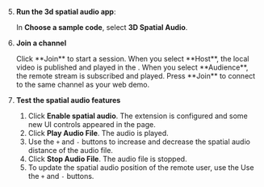 <PlatformWrapper platform="react-js">

5. **Run the 3d spatial audio app**:

    In **Choose a sample code**, select **3D Spatial Audio**.

1. **Join a channel**

    <ProductWrapper product="interactive-live-streaming, broadcast-streaming">
    Click **Join** to start a session. When you select **Host**, the local video is published and played in the <Vpl k="CLIENT" />. When you select **Audience**, the remote stream is subscribed and played.
    </ProductWrapper>

    <ProductWrapper notAllowed="interactive-live-streaming">
    Press **Join** to connect to the same channel as your web demo.
    </ProductWrapper>

1. **Test the spatial audio features**

    1. Click **Enable spatial audio**. The extension is configured and some new UI controls appeared in the page.
    2. Click **Play Audio File**. The audio is played.
    3. Use the `+` and `-` buttons to increase and decrease the spatial audio distance of the audio file.
    4. Click **Stop Audio File**. The audio file is stopped.
    5. To update the spatial audio position of the remote user, use the Use the `+` and `-` buttons.

</PlatformWrapper>

